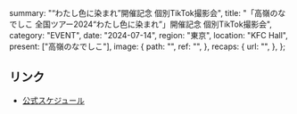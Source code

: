   summary: "“わたし色に染まれ”開催記念 個別TikTok撮影会",
  title: "「高嶺のなでしこ 全国ツアー2024“わたし色に染まれ”」開催記念 個別TikTok撮影会",
  category: "EVENT",
  date: "2024-07-14",
  region: "東京",
  location: "KFC Hall",
  present: ["高嶺のなでしこ"],
  image: {
    path: "",
    ref: "",
  },
  recaps: {
    url: "",
  },
};

## リンク

- [公式スケジュール](https://takanenonadeshiko.jp/?p=2204)
